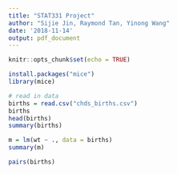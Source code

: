 ```yaml
---
title: "STAT331 Project"
author: "Sijie Jin, Raymond Tan, Yinong Wang"
date: '2018-11-14'
output: pdf_document
---
```


```r
knitr::opts_chunk$set(echo = TRUE)
```

```r
install.packages("mice")
library(mice)
```



```r
# read in data
births = read.csv("chds_births.csv")
births
head(births)
summary(births)

m = lm(wt ~ ., data = births)
summary(m)

pairs(births)

```
